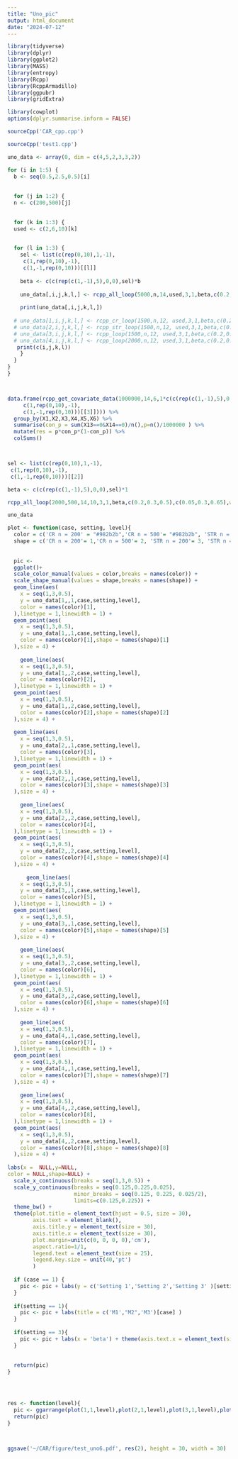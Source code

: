 ```yaml
---
title: "Uno_pic"
output: html_document
date: "2024-07-12"
---
```


```r
library(tidyverse)
library(dplyr)
library(ggplot2)
library(MASS)
library(entropy)
library(Rcpp)
library(RcppArmadillo)
library(ggpubr)
library(gridExtra)

library(cowplot)
options(dplyr.summarise.inform = FALSE)

sourceCpp('CAR_cpp.cpp')

sourceCpp('test1.cpp')
```

```r
uno_data <- array(0, dim = c(4,5,2,3,3,2))

for (i in 1:5) {
  b <- seq(0.5,2.5,0.5)[i]
  
  
  for (j in 1:2) {
  n <- c(200,500)[j]

  
  for (k in 1:3) {
  used <- c(2,6,10)[k]
  

  for (l in 1:3) {
    sel <- list(c(rep(0,10),1,-1),
     c(1,rep(0,10),-1),
     c(1,-1,rep(0,10)))[[l]]
    
    beta <- c(c(rep(c(1,-1),5),0,0),sel)*b
    
    uno_data[,i,j,k,l,] <- rcpp_all_loop(5000,n,14,used,3,1,beta,c(0.2,0.3,0.5),c(0.05,0.3,0.65),wo = 0.2,wm = array(0.5/used,used),ws = 0.3,wm_ps = array(1/used,used),real_data)
    
    print(uno_data[,i,j,k,l,])
      
  # uno_data[1,i,j,k,l,] <- rcpp_cr_loop(1500,n,12, used,3,1,beta,c(0.2,0.3,0.5),c(0.05,0.3,0.65),wo = 0.2,wm = c(0.25,0.25),ws = 0.3,real_data)[,2]
  # uno_data[2,i,j,k,l,] <- rcpp_str_loop(1500,n,12, used,3,1,beta,c(0.2,0.3,0.5),c(0.05,0.3,0.65),wo = 0.2,wm = c(0.25,0.25),ws = 0.3,real_data)[,2]
  # uno_data[3,i,j,k,l,] <- rcpp_loop(1500,n,12, used,3,1,beta,c(0.2,0.3,0.5),c(0.05,0.3,0.65),wo = 0,wm = array(1/used,used),ws = 0,real_data)[,2]
  # uno_data[4,i,j,k,l,] <- rcpp_loop(2000,n,12, used,3,1,beta,c(0.2,0.3,0.5),c(0.05,0.3,0.65),wo = 0.2,wm = array(0.5/used,used),ws = 0.3,real_data)[,2]
   print(c(i,j,k,l))
    }
  }
}
}



data.frame(rcpp_get_covariate_data(1000000,14,6,1*c(c(rep(c(1,-1),5),0,0),list(c(rep(0,10),1,-1),
     c(1,rep(0,10),-1),
     c(1,-1,rep(0,10)))[[3]]))) %>%
  group_by(X1,X2,X3,X4,X5,X6) %>% 
  summarise(con_p = sum(X13==0&X14==0)/n(),p=n()/1000000 ) %>% 
  mutate(res = p*con_p*(1-con_p)) %>% 
  colSums()



sel <- list(c(rep(0,10),1,-1),
 c(1,rep(0,10),-1),
 c(1,-1,rep(0,10)))[[2]]

beta <- c(c(rep(c(1,-1),5),0,0),sel)*1

rcpp_all_loop(2000,500,14,10,3,1,beta,c(0.2,0.3,0.5),c(0.05,0.3,0.65),wo = 0.2,wm = array(0.5/10,10),ws = 0.3,wm_ps = array(1/10,10),real_data)

uno_data
```

```r
plot <- function(case, setting, level){
  color = c('CR n = 200' = "#982b2b",'CR n = 500'= "#982b2b", 'STR n = 200'="#0074b3",'STR n = 500'="#0074b3",'M-PS-ue n = 200'="#f47720",'M-PS-ue n = 500'="#f47720",'M-CAR-ue n = 200'="#459943",'M-CAR-ue n = 500'="#459943")
  shape = c('CR n = 200'= 1,'CR n = 500'= 2, 'STR n = 200'= 3, 'STR n = 500' =4, 'M-PS-ue n = 200'= 5,'M-PS-ue n = 500'= 6,'M-CAR-ue n = 200'= 7,'M-CAR-ue n = 500'= 8)
  
  
  pic <- 
  ggplot()+
  scale_color_manual(values = color,breaks = names(color)) +
  scale_shape_manual(values = shape,breaks = names(shape)) +
  geom_line(aes(
    x = seq(1,3,0.5),
    y = uno_data[1,,1,case,setting,level],
    color = names(color)[1],
  ),linetype = 1,linewidth = 1) +
  geom_point(aes(
    x = seq(1,3,0.5),
    y = uno_data[1,,1,case,setting,level],
    color = names(color)[1],shape = names(shape)[1]
  ),size = 4) +
    
    geom_line(aes(
    x = seq(1,3,0.5),
    y = uno_data[1,,2,case,setting,level],
    color = names(color)[2],
  ),linetype = 1,linewidth = 1) +
  geom_point(aes(
    x = seq(1,3,0.5),
    y = uno_data[1,,2,case,setting,level],
    color = names(color)[2],shape = names(shape)[2]
  ),size = 4) +
  
  geom_line(aes(
    x = seq(1,3,0.5),
    y = uno_data[2,,1,case,setting,level],
    color = names(color)[3],
  ),linetype = 1,linewidth = 1) +
  geom_point(aes(
    x = seq(1,3,0.5),
    y = uno_data[2,,1,case,setting,level],
    color = names(color)[3],shape = names(shape)[3]
  ),size = 4) +
    
    geom_line(aes(
    x = seq(1,3,0.5),
    y = uno_data[2,,2,case,setting,level],
    color = names(color)[4],
  ),linetype = 1,linewidth = 1) +
  geom_point(aes(
    x = seq(1,3,0.5),
    y = uno_data[2,,2,case,setting,level],
    color = names(color)[4],shape = names(shape)[4]
  ),size = 4) +
    
      geom_line(aes(
    x = seq(1,3,0.5),
    y = uno_data[3,,1,case,setting,level],
    color = names(color)[5],
  ),linetype = 1,linewidth = 1) +
  geom_point(aes(
    x = seq(1,3,0.5),
    y = uno_data[3,,1,case,setting,level],
    color = names(color)[5],shape = names(shape)[5]
  ),size = 4) +
    
    geom_line(aes(
    x = seq(1,3,0.5),
    y = uno_data[3,,2,case,setting,level],
    color = names(color)[6],
  ),linetype = 1,linewidth = 1) +
  geom_point(aes(
    x = seq(1,3,0.5),
    y = uno_data[3,,2,case,setting,level],
    color = names(color)[6],shape = names(shape)[6]
  ),size = 4) +
    
    geom_line(aes(
    x = seq(1,3,0.5),
    y = uno_data[4,,1,case,setting,level],
    color = names(color)[7],
  ),linetype = 1,linewidth = 1) +
  geom_point(aes(
    x = seq(1,3,0.5),
    y = uno_data[4,,1,case,setting,level],
    color = names(color)[7],shape = names(shape)[7]
  ),size = 4) +
    
    geom_line(aes(
    x = seq(1,3,0.5),
    y = uno_data[4,,2,case,setting,level],
    color = names(color)[8],
  ),linetype = 1,linewidth = 1) +
  geom_point(aes(
    x = seq(1,3,0.5),
    y = uno_data[4,,2,case,setting,level],
    color = names(color)[8],shape = names(shape)[8]
  ),size = 4) +
    
labs(x =  NULL,y=NULL,
color = NULL,shape=NULL) +
  scale_x_continuous(breaks = seq(1,3,0.5)) +
  scale_y_continuous(breaks = seq(0.125,0.225,0.025),
                     minor_breaks = seq(0.125, 0.225, 0.025/2),
                     limits=c(0.125,0.225)) +
  theme_bw() +
  theme(plot.title = element_text(hjust = 0.5, size = 30),
        axis.text = element_blank(),
        axis.title.y = element_text(size = 30),
        axis.title.x = element_text(size = 30),
        plot.margin=unit(c(0, 0, 0, 0),'cm'),
        aspect.ratio=1/1,
        legend.text = element_text(size = 25),
        legend.key.size = unit(40,'pt')
        )
  
  if (case == 1) {
    pic <- pic + labs(y = c('Setting 1','Setting 2','Setting 3' )[setting] ) + theme(axis.text.y = element_text(size = 25))
  }
  
  if(setting == 1){
    pic <- pic + labs(title = c('M1',"M2",'M3')[case] )
  }
  
  if(setting == 3){
    pic <- pic + labs(x = 'beta') + theme(axis.text.x = element_text(size = 25))
  }
  
  
  return(pic)
}




res <- function(level){
  pic <- ggarrange(plot(1,1,level),plot(2,1,level),plot(3,1,level),plot(1,2,level),plot(2,2,level),plot(3,2,level),plot(1,3,level),plot(2,3,level),plot(3,3,level),common.legend = TRUE, legend = 'bottom', ncol = 3,nrow = 3, align = 'hv')
  return(pic)
}



ggsave('~/CAR/figure/test_uno6.pdf', res(2), height = 30, width = 30)



```
